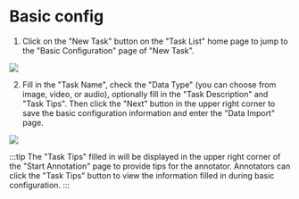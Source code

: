 # Basic config

1. Click on the "New Task" button on the "Task List" home page to jump to the "Basic Configuration" page of "New Task".

![](/en/no-task.png)

2. Fill in the "Task Name", check the "Data Type" (you can choose from image, video, or audio), optionally fill in the "Task Description" and "Task Tips". Then click the "Next" button in the upper right corner to save the basic configuration information and enter the "Data Import" page. 

![](/en/task-basic-config.png)

:::tip
The "Task Tips" filled in will be displayed in the upper right corner of the "Start Annotation" page to provide tips for the annotator. Annotators can click the "Task Tips" button to view the information filled in during basic configuration.
:::


